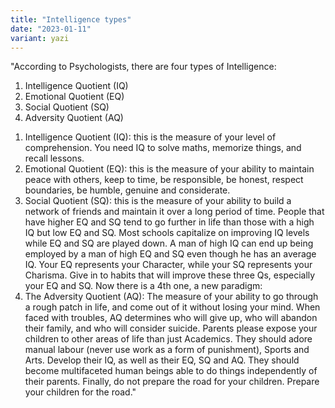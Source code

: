 ```yaml
---
title: "Intelligence types"
date: "2023-01-11"
variant: yazi
---
```


"According to Psychologists, there are four types of Intelligence:

1. Intelligence Quotient (IQ)
2. Emotional Quotient (EQ)
3. Social Quotient (SQ)
4. Adversity Quotient (AQ)

1) Intelligence Quotient (IQ): this is the measure of your level of comprehension. You need IQ to solve maths, memorize things, and recall lessons.
2) Emotional Quotient (EQ): this is the measure of your ability to maintain peace with others, keep to time, be responsible, be honest, respect boundaries, be humble, genuine and considerate.
3) Social Quotient (SQ): this is the measure of your ability to build a network of friends and maintain it over a long period of time.
   People that have higher EQ and SQ tend to go further in life than those with a high IQ but low EQ and SQ. Most schools capitalize on improving IQ levels while EQ and SQ are played down.
   A man of high IQ can end up being employed by a man of high EQ and SQ even though he has an average IQ.
   Your EQ represents your Character, while your SQ represents your Charisma. Give in to habits that will improve these three Qs, especially your EQ and SQ.
   Now there is a 4th one, a new paradigm:
4) The Adversity Quotient (AQ): The measure of your ability to go through a rough patch in life, and come out of it without losing your mind.
   When faced with troubles, AQ determines who will give up, who will abandon their family, and who will consider suicide.
   Parents please expose your children to other areas of life than just Academics. They should adore manual labour (never use work as a form of punishment), Sports and Arts.
   Develop their IQ, as well as their EQ, SQ and AQ. They should become multifaceted human beings able to do things independently of their parents.
   Finally, do not prepare the road for your children. Prepare your children for the road."
